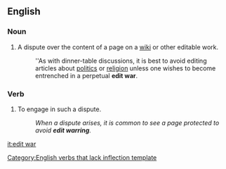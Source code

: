 ==English==

===Noun===
{{en-noun}}

# A dispute over the content of a page on a [[wiki]] or other editable work.
#: ''As with dinner-table discussions, it is best to avoid editing articles about [[politics]] or [[religion]] unless one wishes to become entrenched in a perpetual '''edit war'''.

===Verb===
{{infl|en|verb}}[[Category:English verbs that lack inflection template]]

# To engage in such a dispute.
#: ''When a dispute arises, it is common to see a page protected to avoid '''edit warring'''.''

[[it:edit war]]